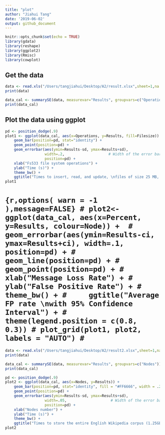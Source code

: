 ```yaml
---
title: "plot"
author: "Jiahui Tang"
date: '2019-06-02'
output: github_document
---
```


```r
knitr::opts_chunk$set(echo = TRUE)
library(gdata)
library(reshape)
library(ggplot2)
library(Rmisc)
library(cowplot)
```

## Get the data

```r
data <- read.xls("/Users/tangjiahui/Desktop/A2/result.xlsx",sheet=1,na.strings=c("NA","#DIV/0!"))
print(data)
```

```r
data_cal <- summarySE(data, measurevar="Results", groupvars=c("Operations", "Filesize"))
print(data_cal)
```

## Plot the data using ggplot

```r
pd <- position_dodge(.9)
plot1 <- ggplot(data_cal, aes(x=Operations, y=Results, fill=Filesize)) +
    geom_bar(position=pd, stat="identity") +
    geom_point(position=pd) +
    geom_errorbar(aes(ymin=Results-sd, ymax=Results+sd),
                  width=.2,                    # Width of the error bars
                  position=pd) +
    xlab("Fs533 file system operations") +
    ylab("Time (s)") +
    theme_bw() +
    ggtitle("Times to insert, read, and update, \nfiles of size 25 MB, 100 MB uder no failure")
plot1
```

# ```{r,options( warn = -1 ),message=FALSE}
# plot2<- ggplot(data_cal, aes(x=Percent, y=Results, colour=Node)) + 
#     geom_errorbar(aes(ymin=Results-ci, ymax=Results+ci), width=.1, position=pd) +
#     geom_line(position=pd) +
#     geom_point(position=pd) +
#     xlab("Message Loss Rate") +
#     ylab("False Positive Rate") +
#     theme_bw() +
#     ggtitle("Average FP rate \nwith 95% Confidence Interval") +
#     theme(legend.position = c(0.8, 0.3))
# plot_grid(plot1, plot2, labels = "AUTO")
# ```

```r
data <- read.xls("/Users/tangjiahui/Desktop/A2/result2.xlsx",sheet=1,na.strings=c("NA","#DIV/0!"))
print(data)
```

```r
data_cal <- summarySE(data, measurevar="Results", groupvars=c("Nodes"))
print(data_cal)
```

```r
pd <- position_dodge(.9)
plot2 <- ggplot(data_cal, aes(x=Nodes, y=Results)) +
    geom_bar(position=pd, stat="identity", fill = "#FF6666", width = .2) +
    geom_point(position=pd) +
    geom_errorbar(aes(ymin=Results-sd, ymax=Results+sd),
                  width=.05,                    # Width of the error bars
                  position=pd) +
    xlab("Nodes number") +
    ylab("Time (s)") +
    theme_bw() +
    ggtitle("Times to store the entire English Wikipedia corpus (1.25GB)\n into fs533 with 4 machines and 8 machines")
plot2
```

